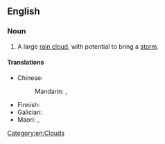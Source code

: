 {{also|stormcloud|storm-cloud}}
==English==

===Noun===
{{en-noun}}

# A large [[rain cloud]], with potential to bring a [[storm]].

====Translations====
{{trans-top|rain cloud with potential to bring a storm}}
* Chinese:
*: Mandarin: {{t|cmn|風暴雲}}, {{t|cmn|风暴云|tr=fẽngbàoyún}}
{{trans-mid}}
* Finnish: {{t|fi|myrskypilvi}}
* Galician: {{t|gl|nubarrón|m}}
* Maori: {{t|mi|atiru}}, {{t|mi|paroro}}
{{trans-bottom}}

[[Category:en:Clouds]]